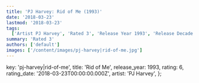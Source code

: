 ```yaml
---
title: 'PJ Harvey: Rid of Me (1993)'
date: '2018-03-23'
lastmod: '2018-03-23'
tags:
  ['Artist PJ Harvey', 'Rated 3', 'Release Year 1993', 'Release Decade 1990']
summary: 'Rated 3'
authors: ['default']
images: ['/content/images/pj-harvey|rid-of-me.jpg']
---
```


  key: 'pj-harvey|rid-of-me',
  title: 'Rid of Me',
  release_year: 1993,
  rating: 6,
  rating_date: '2018-03-23T00:00:00.000Z',
  artist: 'PJ Harvey',
};

<MusicRating data={data} />
